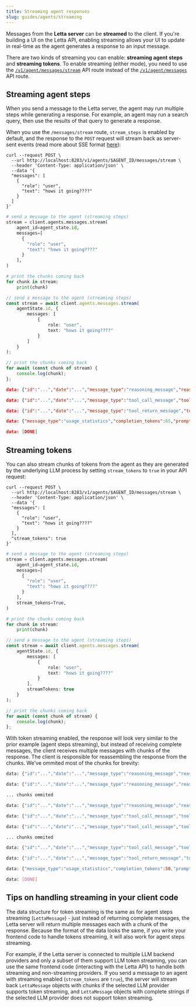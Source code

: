 ```yaml
---
title: Streaming agent responses
slug: guides/agents/streaming
---
```


Messages from the **Letta server** can be **streamed** to the client.
If you're building a UI on the Letta API, enabling streaming allows your UI to update in real-time as the agent generates a response to an input message.

There are two kinds of streaming you can enable: **streaming agent steps** and **streaming tokens**.
To enable streaming (either mode), you need to use the [`/v1/agent/messages/stream`](/api-reference/agents/messages/stream) API route instead of the [`/v1/agent/messages`](/api-reference/agents/messages) API route.

## Streaming agent steps

When you send a message to the Letta server, the agent may run multiple steps while generating a response.
For example, an agent may run a search query, then use the results of that query to generate a response.

When you use the `/messages/stream` route, `stream_steps` is enabled by default, and the response to the `POST` request will stream back as server-sent events (read more about SSE format [here](https://developer.mozilla.org/en-US/docs/Web/API/Server-sent_events/Using_server-sent_events)):
<CodeGroup>
```curl curl
curl --request POST \
  --url http://localhost:8283/v1/agents/$AGENT_ID/messages/stream \
  --header 'Content-Type: application/json' \
  --data '{
  "messages": [
    {
      "role": "user",
      "text": "hows it going????"
    }
  ]
}'
```
```python title="python" maxLines=50
# send a message to the agent (streaming steps)
stream = client.agents.messages.stream(
    agent_id=agent_state.id,
    messages=[
      {
        "role": "user",
        "text": "hows it going????"
      }
    ],
)

# print the chunks coming back
for chunk in stream:
    print(chunk)
```
```typescript maxLines=50 title="node.js"
// send a message to the agent (streaming steps)
const stream = await client.agents.messages.stream(
    agentState.id, {
        messages: [
            {
                role: "user",
                text: "hows it going????"
            }
        ]
    }
);

// print the chunks coming back
for await (const chunk of stream) {
    console.log(chunk);
};
```
</CodeGroup>

```json maxLines=50
data: {"id":"...","date":"...","message_type":"reasoning_message","reasoning":"User keeps asking the same question; maybe it's part of their style or humor. I\u2019ll respond warmly and play along."}

data: {"id":"...","date":"...","message_type":"tool_call_message","tool_call":{"name":"send_message","arguments":"{\n  \"message\": \"Hey! It\u2019s going well! Still here, ready to chat. How about you? Anything exciting happening?\"\n}","tool_call_id":"..."}}

data: {"id":"...","date":"...","message_type":"tool_return_message","tool_return":"None","status":"success","tool_call_id":"...","stdout":null,"stderr":null}

data: {"message_type":"usage_statistics","completion_tokens":65,"prompt_tokens":2329,"total_tokens":2394,"step_count":1}

data: [DONE]
```

## Streaming tokens

You can also stream chunks of tokens from the agent as they are generated by the underlying LLM process by setting `stream_tokens` to `true` in your API request:
<CodeGroup>
```curl curl
curl --request POST \
  --url http://localhost:8283/v1/agents/$AGENT_ID/messages/stream \
  --header 'Content-Type: application/json' \
  --data '{
  "messages": [
    {
      "role": "user",
      "text": "hows it going????"
    }
  ],
  "stream_tokens": true
}'
```
```python title="python" maxLines=50
# send a message to the agent (streaming steps)
stream = client.agents.messages.stream(
    agent_id=agent_state.id,
    messages=[
      {
        "role": "user",
        "text": "hows it going????"
      }
    ],
    stream_tokens=True,
)

# print the chunks coming back
for chunk in stream:
    print(chunk)
```
```typescript maxLines=50 title="node.js"
// send a message to the agent (streaming steps)
const stream = await client.agents.messages.stream(
    agentState.id, {
        messages: [
            {
                role: "user",
                text: "hows it going????"
            }
        ],
        streamTokens: true
    }
);

// print the chunks coming back
for await (const chunk of stream) {
    console.log(chunk);
};
```
</CodeGroup>

With token streaming enabled, the response will look very similar to the prior example (agent steps streaming), but instead of receiving complete messages, the client receives multiple messages with chunks of the response.
The client is responsible for reassembling the response from the chunks.
We've ommited most of the chunks for brevity:
```sh
data: {"id":"...","date":"...","message_type":"reasoning_message","reasoning":"It's"}

data: {"id":"...","date":"...","message_type":"reasoning_message","reasoning":" interesting"}

... chunks ommited

data: {"id":"...","date":"...","message_type":"reasoning_message","reasoning":"!"}

data: {"id":"...","date":"...","message_type":"tool_call_message","tool_call":{"name":"send_message","tool_call_id":"65d2048a-a896-414a-a3d0-5fe83"}}

data: {"id":"...","date":"...","message_type":"tool_call_message","tool_call":{"arguments":"{\"message\":\""}}

... chunks ommited

data: {"id":"...","date":"...","message_type":"tool_call_message","tool_call":{"arguments":"}"}}

data: {"id":"...","date":"...","message_type":"tool_return_message","tool_return":"None","status":"success","tool_call_id":"65d2048a-a896-414a-a3d0-5fe83","stdout":null,"stderr":null}

data: {"message_type":"usage_statistics","completion_tokens":50,"prompt_tokens":2771,"total_tokens":2821,"step_count":1}

data: [DONE]
```

## Tips on handling streaming in your client code
The data structure for token streaming is the same as for agent steps streaming (`LettaMessage`) - just instead of returning complete messages, the Letta server will return multiple messages each with a chunk of the response.
Because the format of the data looks the same, if you write your frontend code to handle tokens streaming, it will also work for agent steps streaming.

For example, if the Letta server is connected to multiple LLM backend providers and only a subset of them support LLM token streaming, you can use the same frontend code (interacting with the Letta API) to handle both streaming and non-streaming providers.
If you send a message to an agent with streaming enabled (`stream_tokens` are `true`), the server will stream back `LettaMessage` objects with chunks if the selected LLM provider supports token streaming, and `LettaMessage` objects with complete strings if the selected LLM provider does not support token streaming.
